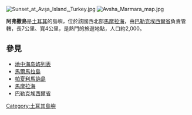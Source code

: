 {{coord|40|30|43|N|27|29|55|E|region:TR_type:city|display=title}}

[[Image:Sunset_at_Avşa_Island,_Turkey.jpg|thumb]]
[[Image:Avsha_Marmara_map.jpg|thumb]]

'''阿弗撒島'''是[[土耳其|土耳其]]的島嶼，位於該國西北部[[馬摩拉海|馬摩拉海]]，由[[巴勒克埃西爾省|巴勒克埃西爾省]]負責管轄，長7公里、寬4公里，是熱門的旅遊地點，人口約2,000。

== 參見 ==
* [[地中海岛屿列表|地中海岛屿列表]]
* [[馬爾馬拉島|馬爾馬拉島]]
* [[帕夏利馬訥島|帕夏利馬訥島]]
* [[馬摩拉海|馬摩拉海]]
* [[巴勒克埃西爾省|巴勒克埃西爾省]]

{{Commons category|Avşa}}

[[Category:土耳其島嶼|Category:土耳其島嶼]]